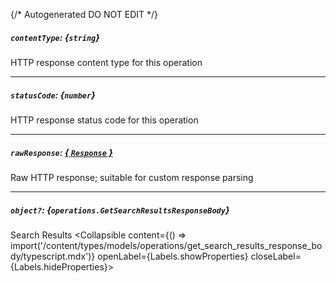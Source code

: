 {/* Autogenerated DO NOT EDIT  */}

##### `contentType`: *{`string`}*
HTTP response content type for this operation

---
##### `statusCode`: *{`number`}*
HTTP response status code for this operation

---
##### `rawResponse`: [*{ `Response` }*](https://developer.mozilla.org/en-US/docs/Web/API/Response)
Raw HTTP response; suitable for custom response parsing

---
##### `object?`: *{`operations.GetSearchResultsResponseBody`}*
Search Results
<Collapsible content={() => import('/content/types/models/operations/get_search_results_response_body/typescript.mdx')} openLabel={Labels.showProperties} closeLabel={Labels.hideProperties}>
</Collapsible>


